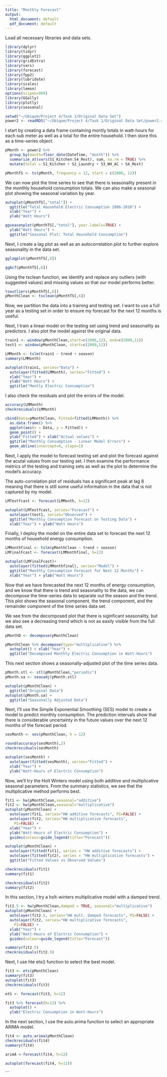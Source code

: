 ```yaml
---
title: "Monthly Forecast"
output:
  html_document: default
  pdf_document: default
---
```

Load all necessary libraries and data sets.

```r
library(dplyr)
library(tidyr)
library(ggplot2)
library(gridExtra)
library(vars)
library(forecast)
library(fpp2)
library(lubridate)
library(scales)
library(lemon)
options(scipen=999)
library(GGally)
library(plotly)
library(seasonal)

setwd("~/Ubiqum/Project 4/Task 1/Original Data Set")
power2 <- readRDS("~/Ubiqum/Project 4/Task 1/Original Data Set/power2.rds")
```

I start by creating a data frame containing montly totals in watt-hours for each sub meter as well as a total for the entire household. I then store this as a time-series object.

```r
pMonth <- power2 %>%
  group_by(month=floor_date(DateTime, "month")) %>%
  summarize_at(vars(S1_Kitchen:S4_Rest), sum, na.rm = TRUE) %>%
  mutate(total = S1_Kitchen + S2_Laundry + S3_WH_AC + S4_Rest)

pMonthTS <- ts(pMonth, frequency = 12, start = c(2006, 12))
```

We can now plot the time series to see that there is seasonality present in the monthly household consumption totals. We can also make a seasonal plot showing the seasonal variation by year.

```r
autoplot(pMonthTS[,"total"]) +
  ggtitle("Total Household Electric Consumption 2006-2010") +
  xlab("Year") +
  ylab("Watt Hours")

ggseasonplot(pMonthTS[,"total"], year.labels=TRUE) +
  ylab("Watt Hours") +
  ggtitle("Seasonal Plot: Total Household Consumption")
```

Next, I create a lag plot as well as an autocorrelation plot to further explore seasonality in the data set.

```r
gglagplot(pMonthTS[,6])

ggAcf(pMonthTS[,6]) 
```

Using the tsclean function, we identify and replace any outliers (with suggested values) and missing values so that our model performs better.
```r
tsoutliers(pMonthTS[,6])
pMonthClean <- tsclean(pMonthTS[,6])
```

Now, we partition the data into a training and testing set. I want to use a full year as a testing set in order to ensure my forecast for the next 12 months is useful.

Next, I train a linear model on the testing set using trend and seasonality as predictors. I also plot the model against the original data.

```r
train1 <- window(pMonthClean,start=c(2006,12), end=c(2009,11))
test1 <- window(pMonthClean, start=c(2009,11))

LMMonth <- tslm(train1 ~ trend + season)
summary(LMMonth)

autoplot(train1, series="Data") +
  autolayer(fitted(LMMonth), series="Fitted") +
  xlab("Year") + 
  ylab("Watt Hours") +
  ggtitle("Montly Electric Consumption")


```

I also check the residuals and plot the errors of the model.
```r
accuracy(LMMonth)
checkresiduals(LMMonth)

cbind(Data=pMonthClean, Fitted=fitted(LMMonth)) %>%
  as.data.frame() %>%
  ggplot(aes(x = Data, y = Fitted)) +
  geom_point() +
  ylab("Fitted") + xlab("Actual values") +
  ggtitle("Monthly Consumption - Linear Model Errors") +
  geom_abline(intercept=0, slope=1)
```

Next, I apply the model to forecast testing set and plot the forecast against the acutal values from our testing set. I then examine the performance metrics of the testing and training sets as well as the plot to determine the model's accuracy.

The auto-correlation plot of residuals has a significant peak at lag 8 meaning that there is still some useful information in the data that is not captured by my model.

```r
LMTestfcast <- forecast(LMMonth, h=12)

autoplot(LMTestfcast, series="Forecast") +
  autolayer(test1, series="Observed") +
  ggtitle("Monthly Consumption Forecast on Testing Data") +
  xlab("Year") + ylab("Watt Hours")

```


Finally, I deploy the model on the entire data set to forecast the next 12 months of household energy consumption.
```r
LMMonthfinal <- tslm(pMonthClean ~ trend + season)
LMFinalFcast <- forecast(LMMonthfinal, h=12)

autoplot(LMFinalFcast)+
  autolayer(fitted(LMMonthfinal), series="Model") +
  ggtitle("Monthly Consumption Forecast for Next 12 Months") +
  xlab("Year") + ylab("Watt Hours")
```

Now that we have forecasted the next 12 months of energy consumption, and we know that there is trend and seasonality to the data, we can decompose the time-series data to separate out the season and the trend. This plot shows the seasonal component, the trend component, and the remainder component of the time series data set.

We see from the decomposed plot that there is siginficant seasonality, but we also see a decreasing trend which is not as easily visible from the full data set.

```r
pMonthD <- decompose(pMonthClean)

pMonthClean %>% decompose(type="multiplicative") %>%
  autoplot() + xlab("Year") +
  ggtitle("Decomposed Monthly Electric Consumption in Watt-Hours")
```

This next section shows a seasonally-adjusted plot of the time series data.
```r
pMonth.stl <- stl(pMonthClean,"periodic")
pMonth.sa <- seasadj(pMonth.stl)  

autoplot(pMonthClean) +
  ggtitle("Original Data")
autoplot(pMonth.sa) +
  ggtitle("Seasonally Adjusted Data")
```



Next, I'll use the Simple Exponential Smoothing (SES) model to create a model to predict monthly consumption. The prediction intervals show that there is considerable uncertainty in the future values over the next 12 months of the forecast period.

```r
sesMonth <- ses(pMonthClean, h = 12)

round(accuracy(sesMonth),2)
checkresiduals(sesMonth)

autoplot(sesMonth) +
  autolayer(fitted(sesMonth), series="Fitted") +
  xlab("Year") +
  ylab("Watt-Hours of Electric Consumption")
```
Now, we'll try the Holt Winters model using both additive and multiplicative seasonal parameters. From the summary statistics, we see that the multiplicative method performs best.

```r
fit1 <- hw(pMonthClean,seasonal="additive")
fit2 <- hw(pMonthClean,seasonal="multiplicative")
autoplot(pMonthClean) +
  autolayer(fit1, series="HW additive forecasts", PI=FALSE) +
  autolayer(fit2, series="HW multiplicative forecasts",
    PI=FALSE) +
  xlab("Year") +
  ylab("Watt-Hours of Electric Consumption") +
  guides(colour=guide_legend(title="Forecast"))

autoplot(pMonthClean) +
  autolayer(fitted(fit1), series = "HW additive forecasts") +
  autolayer(fitted(fit2), series = "HW multiplicative forecasts") +
  ggtitle("Fitted Values vs Observed Values")

checkresiduals(fit1)
summary(fit1)

checkresiduals(fit2)
summary(fit2)
```
In this section, I try a holt-winters multiplicative model with a damped trend.
```r
fit2.5 <- hw(pMonthClean,damped = TRUE, seasonal="multiplicative")
autoplot(pMonthClean) +
  autolayer(fit2.5, series="HW mult. damped forecasts", PI=FALSE) +
  autolayer(fit2, series="HW multiplicative forecasts",
    PI=FALSE) +
  xlab("Year") +
  ylab("Watt-Hours of Electric Consumption") +
  guides(colour=guide_legend(title="Forecast"))

summary(fit2.5)
checkresiduals(fit2.5)

```

Next, I use hte ets() function to select the best model.

```r
fit3 <- ets(pMonthClean)
summary(fit3)
autoplot(fit3)
checkresiduals(fit3)

etS <- forecast(fit3, h=12)

fit3 %>% forecast(h=12) %>%
  autoplot() +
  ylab("Electric Consumption in Watt-Hours")
```

In the next section, I use the auto.arima function to select an appropriate ARIMA model.
 
```r
fit4 <- auto.arima(pMonthClean)
checkresiduals(fit4)
summary(fit4)

arimA <-forecast(fit4, h=12)

autoplot(forecast(fit4, h=12))

```

```

